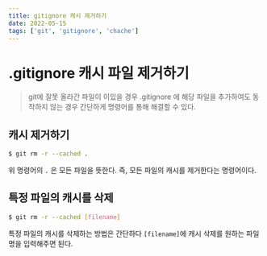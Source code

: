 ```yaml
---
title: gitignore 캐시 제거하기
date: 2022-05-15
tags: ['git', 'gitignore', 'chache']
---
```


# .gitignore 캐시 파일 제거하기

> git에 잘못 올라간 파일이 이있을 경우 .gitignore 에 해당 파일을 추가하여도 동작하지 않는 경우 간단하게 명령어를 통해 해결할 수 있다.

## 캐시 제거하기

```sh
$ git rm -r --cached .
```

위 명령어의 `.` 은 모든 파일을 뜻한다. 즉, 모든 파일의 캐시를 제거한다는 명령어이다.

## 특정 파일의 캐시를 삭제

```sh
$ git rm -r --cached [filename]
```

특정 파일의 캐시를 삭제하는 방법은 간단하다 `[filename]`에 캐시 삭제를 원하는 파일명을 입력해주면 된다.

